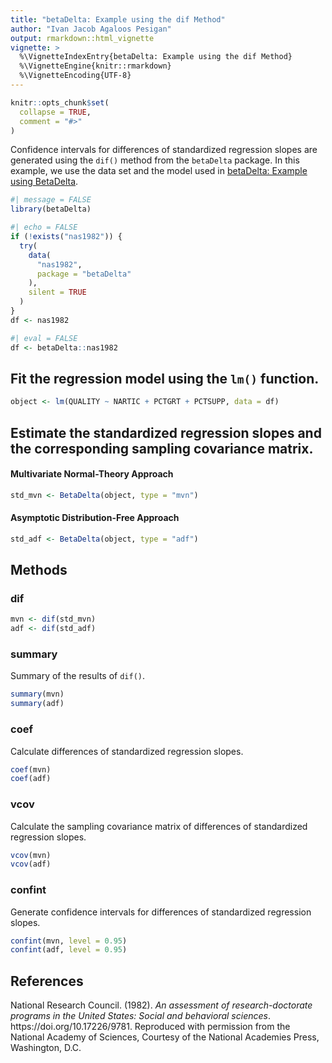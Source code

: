 ```yaml
---
title: "betaDelta: Example using the dif Method"
author: "Ivan Jacob Agaloos Pesigan"
output: rmarkdown::html_vignette
vignette: >
  %\VignetteIndexEntry{betaDelta: Example using the dif Method}
  %\VignetteEngine{knitr::rmarkdown}
  %\VignetteEncoding{UTF-8}
---
```


```r
knitr::opts_chunk$set(
  collapse = TRUE,
  comment = "#>"
)
```

Confidence intervals for
differences of standardized regression slopes
are generated using
the `dif()` method from the `betaDelta` package.
In this example,
we use the data set and the model used in
[betaDelta: Example using BetaDelta](example-beta-delta.html).

```r
#| message = FALSE
library(betaDelta)
```

```r
#| echo = FALSE
if (!exists("nas1982")) {
  try(
    data(
      "nas1982",
      package = "betaDelta"
    ),
    silent = TRUE
  )
}
df <- nas1982
```

```r
#| eval = FALSE
df <- betaDelta::nas1982
```

## Fit the regression model using the `lm()` function.

```r
object <- lm(QUALITY ~ NARTIC + PCTGRT + PCTSUPP, data = df)
```

## Estimate the standardized regression slopes and the corresponding sampling covariance matrix.

#### Multivariate Normal-Theory Approach

```r
std_mvn <- BetaDelta(object, type = "mvn")
```

#### Asymptotic Distribution-Free Approach

```r
std_adf <- BetaDelta(object, type = "adf")
```

## Methods

### dif

```r
mvn <- dif(std_mvn)
adf <- dif(std_adf)
```

### summary

Summary of the results of `dif()`.

```r
summary(mvn)
summary(adf)
```

### coef

Calculate differences of standardized regression slopes.

```r
coef(mvn)
coef(adf)
```

### vcov

Calculate the sampling covariance matrix of differences of standardized regression slopes.

```r
vcov(mvn)
vcov(adf)
```

### confint

Generate confidence intervals for differences of standardized regression slopes.

```r
confint(mvn, level = 0.95)
confint(adf, level = 0.95)
```

## References

National Research Council. (1982).
*An assessment of research-doctorate programs in the United States: Social and behavioral sciences*.
https://doi.org/10.17226/9781.
Reproduced with permission from the National Academy of Sciences,
Courtesy of the National Academies Press, Washington, D.C.
